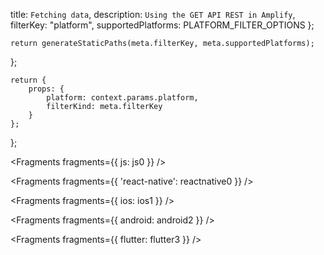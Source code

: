   title: `Fetching data`,
  description: `Using the GET API REST in Amplify`,
  filterKey: "platform",
  supportedPlatforms: PLATFORM_FILTER_OPTIONS
};
      


    return generateStaticPaths(meta.filterKey, meta.supportedPlatforms);
};

    return {
        props: {
            platform: context.params.platform,
            filterKind: meta.filterKey
        }
    };
};


<Fragments fragments={{ js: js0 }} />


<Fragments fragments={{ 'react-native': reactnative0 }} />


<Fragments fragments={{ ios: ios1 }} />


<Fragments fragments={{ android: android2 }} />


<Fragments fragments={{ flutter: flutter3 }} />
